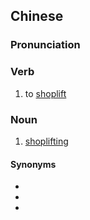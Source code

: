 {{also|店铺盗窃}}
==Chinese==
{{zh-forms|s=店铺盗窃|t2=店舖盜竊|type=22}}

===Pronunciation===
{{zh-pron
|m=diànpù dàoqiè
|c=dim3 pou3 dou6 sit3
|cat=v,n
}}

===Verb===
{{zh-verb}}

# to [[shoplift]]

===Noun===
{{zh-noun}}

# [[shoplifting]]

====Synonyms====
* {{zh-l|入店行竊}}
* {{zh-l|商店偷竊}}
* {{zh-l|商店行竊}}